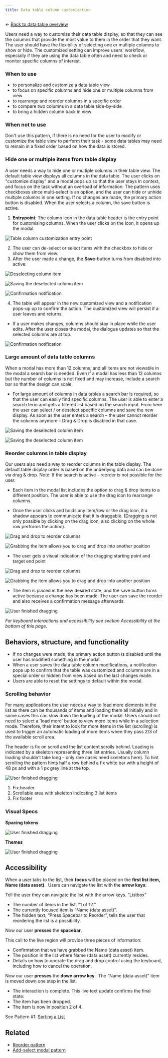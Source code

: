 ```yaml
---
title: Data table column customization
---
```


<- [Back to data table overview](https://pages.github.ibm.com/cdai-design/pal/components/data-table/overview) 

<PageDescription>


Users need a way to customize their data table display, so that they can see the columns that provide the most value to them in the order that they want. The user should have the flexibility of selecting one or multiple columns to show or hide. The customized setting can improve users' workflow, especially if they are using the data table often and need to check or monitor specific columns of interest.

</PageDescription>


### When to use

- to personalize and customize a data table view
- to focus on specific columns and hide one or multiple columns from view
- to rearrange and reorder columns in a specific order
- to compare two columns in a data table side-by-side
- to bring a hidden column back in view

### When not to use

Don't use this pattern, if there is no need for the user to modify or customize the table view to perform their task - some data tables may need to remain in a fixed order based on how the data is stored.

### Hide one or multiple items from table display

A user needs a way to hide one or multiple columns in their table view. The default table view displays all columns in the data table. The user clicks on "customize display" and a modal pops up so that the user stays in context, and focus on the task without an overload of information. The pattern uses checkboxes since multi-select is an option, and the user can hide or unhide multiple columns in one setting. If no changes are made, the primary action button is disabled. When the user selects a column, the save button is active.

1. **Entrypoint**: The column icon in the data table header is the entry point for customising columns. When the user clicks on the icon, it opens up the modal.

![Table column customization entry point](images/Z01_entrypoint.png)

2. The user can de-select or select items with the checkbox to hide or show them from view.
3. After the user made a change, the **Save**-button turns from disabled into active:

<Row>


<Column colMd={6} colLg={6}>


![Deselecting column item](images/deselect_item.png)

</Column>


<Column colMd={6} colLg={6}>


![Saving the deselected column item](images/saving.png)

</Column>


</Row>


![Confirmation notification](images/confirmation.png)

4. The table will appear in the new customized view and a notification pops-up up to confirm the action. The customized view will persist if a user leaves and returns.

- If a user makes changes, columns should stay in place while the user edits. After the user closes the modal, the dialogue updates so that the selected columns are at top.

<Row>


<Column colMd={6} colLg={6}>


![Confirmation notification](images/selected_items.png)

</Column>


</Row>


### Large amount of data table columns

When a modal has more than 12 columns, and all items are not viewable in the modal a search bar is needed. Even if a modal has less than 12 columns but the number of columns is not fixed and may increase, include a search bar so that the design can scale.

- For large amount of columns in data tables a search bar is required, so that the user can easily find specific columns. The user is able to enter a search term and gets a filtered list based on the search input. From here the user can select / or deselect specific columns and save the new display. As soon as the user enters a search – the user cannot reorder the columns anymore – Drag & Drop is disabled in that case.

<Row>


<Column colMd={6} colLg={6}>


![Saving the deselected column item](images/typing.png)

</Column>


<Column colMd={6} colLg={6}>


![Saving the deselected column item](images/search_results.png)

</Column>


</Row>


### Reorder columns in table display 

Our users also need a way to reorder columns in the table display. The default table display order is based on the underlying data and can be done via drag & drop. Note: If the search is active – reorder is not possible for the user.

- Each item in the modal list includes the option to drag & drop items to a different position. The user is able to use the drag icon to rearrange columns.

- Once the user clicks and holds any item/row or the drag icon, it a shadow appears to communicate that it is draggable. (Dragging is not only possible by clicking on the drag icon, also clicking on the whole row performs the action).

<Row>


<Column colMd={6} colLg={6}>


![Drag and drop to reorder columns](images/DragStart.png)

</Column>


<Column colMd={6} colLg={6}>


![Grabbing the item allows you to drag and drop into another position](images/DragGrab.png)

</Column>


</Row>


- The user gets a visual indication of the dragging starting point and target end point

<Row>


<Column colMd={6} colLg={6}>


![Drag and drop to reorder columns](images/reordering.png)

</Column>


<Column colMd={6} colLg={6}>


![Grabbing the item allows you to drag and drop into another position](images/drag_target.png)

</Column>


</Row>


- The item is placed in the new desired state, and the save button turns active because a change has been made. The user can save the reorder and also receives a confirmation message afterwards.

<Row>


<Column colMd={6} colLg={6}>


![User finished dragging](images/Drop.png)

</Column>


</Row>


_For keyboard interactions and accessibility see section Accessibility at the bottom of this page._

## Behaviors, structure, and functionality 

- If no changes were made, the primary action button is disabled until the user has modified something in the modal.
- When a user saves the data table column modifications, a notification pops up to confirm that the table was customized and columns are in a special order or hidden from view based on the last changes made.
- Users are able to reset the settings to default within the modal.

### Scrolling behavior 

For many applications the user needs a way to load more elements in the list as there can be thousands of items and loading them all initially and in some cases this can slow down the loading of the modal. Users should not need to select a 'load more' button to view more items while in a selection mode. Therefore, their intent to look for more items in the list (scrolling) is used to trigger an automatic loading of more items when they pass 2/3 of the available scroll area.

The header is fix on scroll and the list content scrolls behind. Loading is indicated by a skeleton representing three list entries. Usually column loading shouldn’t take long – only rare cases need skeletons here). To hint scrolling the pattern hints half a row behind a fix white bar with a height of 48 px and with a 1 px grey line at the top.

<Row>


<Column colMd={6} colLg={6}>


![User finished dragging](images/anatomy.png)

</Column>


</Row>


1. Fix header
2. Scrollable area with skeleton indicating 3 list items
3. Fix footer

### Visual Specs

**Spacing tokens**

<Row>


<Column colMd={6} colLg={6}>


![User finished dragging](images/spacing_tokens.png)

</Column>


</Row>


**Themes**

![User finished dragging](images/light_darkTheme.png)

## Accessibility

When a user tabs to the list, their **focus** will be placed on the **first list item, Name (data asset)**. 
Users can navigate the list with the **arrow keys**:

Tell the user they can navigate the list with the arrow keys. “Listbox”

- The number of items in the list. “1 of 12.”
- The currently focused item is “Name (data asset)”.
- The hidden text, “Press Spacebar to Reorder”, tells the user that reordering the list is a possibility.

Now our user **presses** the **spacebar**.

This call to the live region will provide three pieces of information:

- Confirmation that we have grabbed the Name (data asset) item.
- The position in the list where Name (data asset) currently resides.
- Details on how to operate the drag and drop control using the keyboard, including how to cancel the operation.

Now our user **presses** the **down arrow key**. 
The “Name (data asset)” item is moved down one step in the list.

- The interaction is complete. This live text update confirms the final state:
- The item has been dropped.
- The item is now in position 2 of 4.

See Pattern #1: [Sorting a List](https://medium.com/salesforce-ux/4-major-patterns-for-accessible-drag-and-drop-1d43f64ebf09)

## Related

- [Reorder pattern](hhttps://pages.github.ibm.com/cdai-design/pal/wip/reordering/)
- [Add-select modal pattern](https://ibm.ent.box.com/notes/574380001581?s=vldtegn7sphu7h19et40907f903wnqrt)
